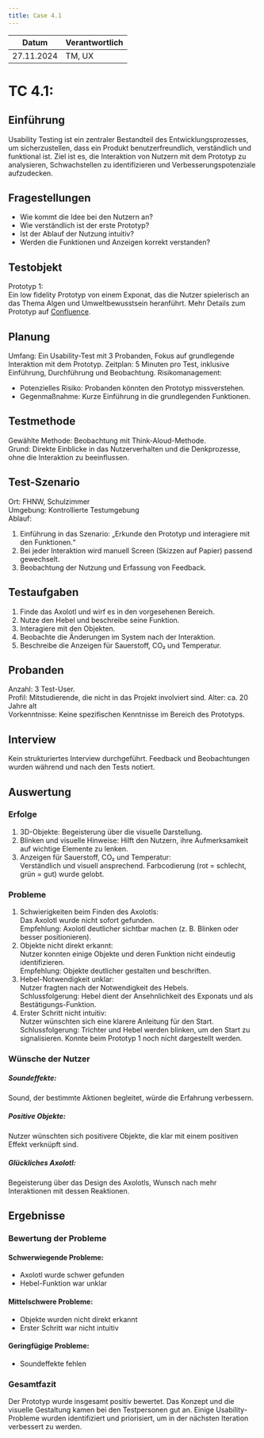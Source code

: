 ```yaml
---
title: Case 4.1
---
```


| Datum       | Verantwortlich |
|-------------|----------------|
| 27.11.2024  | TM, UX         |

# TC 4.1: 

## Einführung
Usability Testing ist ein zentraler Bestandteil des Entwicklungsprozesses, um sicherzustellen, dass ein Produkt benutzerfreundlich, verständlich und funktional ist. Ziel ist es, die Interaktion von Nutzern mit dem Prototyp zu analysieren, Schwachstellen zu identifizieren und Verbesserungspotenziale aufzudecken.

## Fragestellungen
- Wie kommt die Idee bei den Nutzern an?
- Wie verständlich ist der erste Prototyp?
- Ist der Ablauf der Nutzung intuitiv?
- Werden die Funktionen und Anzeigen korrekt verstanden?

## Testobjekt
Prototyp 1:  
Ein low fidelity Prototyp von einem Exponat, das die Nutzer spielerisch an das Thema Algen und Umweltbewusstsein heranführt.
Mehr Details zum Prototyp auf [Confluence](https://fhnw-projecttrack.atlassian.net/wiki/spaces/IP1224vt3/pages/587694175/Prototypen).

## Planung
Umfang: Ein Usability-Test mit 3 Probanden, Fokus auf grundlegende Interaktion mit dem Prototyp.
Zeitplan: 5 Minuten pro Test, inklusive Einführung, Durchführung und Beobachtung.
Risikomanagement:  
- Potenzielles Risiko: Probanden könnten den Prototyp missverstehen.
- Gegenmaßnahme: Kurze Einführung in die grundlegenden Funktionen.

## Testmethode
Gewählte Methode: Beobachtung mit Think-Aloud-Methode.  
Grund: Direkte Einblicke in das Nutzerverhalten und die Denkprozesse, ohne die Interaktion zu beeinflussen.

## Test-Szenario
Ort: FHNW, Schulzimmer  
Umgebung: Kontrollierte Testumgebung  
Ablauf:
1. Einführung in das Szenario: „Erkunde den Prototyp und interagiere mit den Funktionen.“
2. Bei jeder Interaktion wird manuell Screen (Skizzen auf Papier) passend gewechselt.
3. Beobachtung der Nutzung und Erfassung von Feedback.

## Testaufgaben
1. Finde das Axolotl und wirf es in den vorgesehenen Bereich.
2. Nutze den Hebel und beschreibe seine Funktion.
3. Interagiere mit den Objekten.
4. Beobachte die Änderungen im System nach der Interaktion.
5. Beschreibe die Anzeigen für Sauerstoff, CO₂ und Temperatur.

## Probanden
Anzahl: 3 Test-User.  
Profil: Mitstudierende, die nicht in das Projekt involviert sind.
Alter: ca. 20 Jahre alt  
Vorkenntnisse: Keine spezifischen Kenntnisse im Bereich des Prototyps.

## Interview
Kein strukturiertes Interview durchgeführt.
Feedback und Beobachtungen wurden während und nach den Tests notiert.

## Auswertung

### Erfolge 
1. 3D-Objekte:
Begeisterung über die visuelle Darstellung.
2. Blinken und visuelle Hinweise:
Hilft den Nutzern, ihre Aufmerksamkeit auf wichtige Elemente zu lenken.
3. Anzeigen für Sauerstoff, CO₂ und Temperatur:  
Verständlich und visuell ansprechend.
Farbcodierung (rot = schlecht, grün = gut) wurde gelobt.

### Probleme
1. Schwierigkeiten beim Finden des Axolotls:  
Das Axolotl wurde nicht sofort gefunden.  
Empfehlung: Axolotl deutlicher sichtbar machen (z. B. Blinken oder besser positionieren).
2. Objekte nicht direkt erkannt:  
Nutzer konnten einige Objekte und deren Funktion nicht eindeutig identifizieren.  
Empfehlung: Objekte deutlicher gestalten und beschriften.
3. Hebel-Notwendigkeit unklar:  
Nutzer fragten nach der Notwendigkeit des Hebels.  
Schlussfolgerung: Hebel dient der Ansehnlichkeit des Exponats und als Bestätigungs-Funktion.
4. Erster Schritt nicht intuitiv:  
Nutzer wünschten sich eine klarere Anleitung für den Start.  
Schlussfolgerung: Trichter und Hebel werden blinken, um den Start zu signalisieren. Konnte beim Prototyp 1 noch nicht dargestellt werden.

### Wünsche der Nutzer
##### Soundeffekte:  
Sound, der bestimmte Aktionen begleitet, würde die Erfahrung verbessern.
##### Positive Objekte:  
Nutzer wünschten sich positivere Objekte, die klar mit einem positiven Effekt verknüpft sind.
##### Glückliches Axolotl:  
Begeisterung über das Design des Axolotls, Wunsch nach mehr Interaktionen mit dessen Reaktionen.

## Ergebnisse

### Bewertung der Probleme
#### Schwerwiegende Probleme:  
- Axolotl wurde schwer gefunden
- Hebel-Funktion war unklar
#### Mittelschwere Probleme:  
- Objekte wurden nicht direkt erkannt
- Erster Schritt war nicht intuitiv
#### Geringfügige Probleme:  
- Soundeffekte fehlen

### Gesamtfazit
Der Prototyp wurde insgesamt positiv bewertet.
Das Konzept und die visuelle Gestaltung kamen bei den Testpersonen gut an.
Einige Usability-Probleme wurden identifiziert und priorisiert, um in der nächsten Iteration verbessert zu werden.